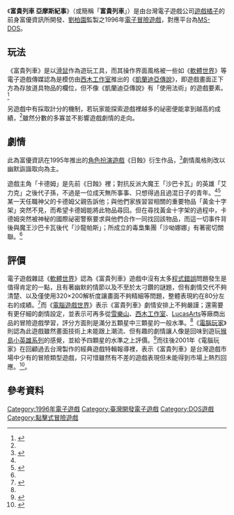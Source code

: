 {{NoteTA
| G1=Games
| 1=zh-hans:软体世界; zh-hant:軟體世界;
| 2=zh-hans:富优资讯; zh-hant:富優資訊;
}}
{{Infobox VG
| title       = 富貴列車 亞摩斯紀事
| image       = 富貴列車(電子遊戲).jpg
| caption     = 廣告圖片
| genre       = [[冒險遊戲|冒險]]
| platforms   = [[MS-DOS|MS-DOS]]
| developer   = 富優資訊
| publisher   = {{vgrelease|TW|富峰群}}
| modes       = [[單人遊戲|單人]]
| released    = {{vgrelease|TW|1996年10月10日}}
| director    = [[劉柏園|劉柏園]]
| producer    = 張功明
| designer    = 張功明
| programmer  = 張振嘉、胡榮輝
| composer    = 吳家文
| artist      = 張功明
}}

《'''富貴列車 亞摩斯紀事'''》（或簡稱「'''富貴列車'''」）是由台灣電子遊戲公司[[遊戲橘子|遊戲橘子]]的前身富優資訊所開發、[[劉柏園|劉柏園]]監製之1996年[[冒險遊戲|電子冒險遊戲]]，對應平台為[[MS-DOS|MS-DOS]]。

== 玩法 ==
《富貴列車》是以[[滑鼠|滑鼠]]作為遊玩工具，而其操作界面風格被一些如《[[軟體世界|軟體世界]]》等電子遊戲傳媒認為是模仿由[[西木工作室|西木工作室]]推出的《[[凱蘭迪亞傳說|凱蘭迪亞傳說]]》，即遊戲畫面正下方為存放道具物品的欄位，但不像《凱蘭迪亞傳說》有「使用法術」的遊戲要素。<ref name="SoftWorld">{{cite journal |title=富貴列車：亞摩斯紀事 |journal=[[軟體世界|軟體世界]] |volume=92期  |pages=196頁 |publisher=軟體世界雜誌社 |author=BOOMERANG |location=台灣 |accessdate=2015年7月18日 |date=1996年11月}}</ref>

另遊戲中有採取計分的機制，若玩家能探索遊戲裡越多的祕密便能拿到越高的成績，<ref name="SoftWorld"/>雖然分數的多寡並不影響遊戲劇情的走向。

== 劇情 ==
此為富優資訊在1995年推出的[[角色扮演遊戲|角色扮演遊戲]]《日蝕》衍生作品，<ref name="PCGamer">{{cite journal |title=「日蝕」的超爆笑外傳：富貴列車 |journal=[[電腦玩家|電腦玩家]] |volume=64期 |pages=194頁 |publisher=電腦玩家雜誌社 |author=張世松 |location=台灣 |accessdate=2015年7月18日 |date=1996年11月}}</ref>劇情風格則改以幽默詼諧取向為主。

遊戲主角「卡德姆」是先前《日蝕》裡；對抗反派大魔王「沙巴卡瓦」的英雄「艾力克」之後代子孫，不過是一位成天無所事事、只想得過且過混日子的青年。<ref name="PCGamer"/><ref name="CGW">{{cite journal |title=誰說江山美人難以兼具！富貴列車 |journal=[[電腦遊戲世界|電腦遊戲世界]] |volume=148期 |pages=247頁 |publisher=電腦遊戲攻略雜誌社 |author=賢者 |location=台灣 |accessdate=2015年7月18日 |date=1996年11月}}</ref>某一天任職神父的卡德姆父親告訴他；與他們家族習習相關的重要物品「黃金十字架」突然不見，而希望卡德姆能將此物品尋回。但在尋找黃金十字架的過程中，卡德姆突然被神秘的國際祕密警察要求與他們合作一同找回該物品，而這一切事件背後與魔王沙巴卡瓦後代「沙龍帕斯」；所成立的毒梟集團「沙呦娜娜」有著密切關聯。<ref name="CGW"/>

== 評價 ==
電子遊戲雜誌《[[軟體世界|軟體世界]]》認為《富貴列車》遊戲中沒有太多[[程式錯誤|程式錯誤]]問題發生是值得肯定的一點，且有著幽默的情節以及不至於太刁鑽的謎題，但有劇情交代不夠清楚、以及僅使用320×200解析度讓畫面不夠精細等問題，整體表現約在80分左右的成績。<ref>{{cite journal |title=富貴列車：亞摩斯紀事 |journal=[[軟體世界|軟體世界]] |volume=92期  |pages=197頁 |publisher=軟體世界雜誌社 |author=BOOMERANG |location=台灣 |accessdate=2015年7月18日 |date=1996年11月}}</ref>而《[[電腦遊戲世界|電腦遊戲世界]]》表示《富貴列車》劇情安排上不夠嚴謹；還需要有更仔細的劇情設定，並表示可再多從[[雪樂山|雪樂山]]、[[西木工作室|西木工作室]]、[[LucasArts|LucasArts]]等廠商出品的冒險遊戲學習，評分方面則是滿分五顆星中三顆星的一般水準。<ref name="CGW"/>《[[電腦玩家|電腦玩家]]》則認為此遊戲雖然畫面技術上未能跟上潮流、但有趣的劇情讓人像是回味到遊玩[[猴島小英雄系列|猴島小英雄系列]]的感覺，並給予四顆星的水準之上評價。<ref>{{cite journal |title=「日蝕」的超爆笑外傳：富貴列車 |journal=[[電腦玩家|電腦玩家]] |volume=64期 |pages=195頁 |publisher=電腦玩家雜誌社 |author=張世松 |location=台灣 |accessdate=2015年7月18日 |date=1996年11月}}</ref>而往後2001年《電腦玩家》在回顧過去台灣製作的經典遊戲特輯報導裡，表示《富貴列車》是台灣遊戲市場中少有的冒險類型遊戲，只可惜雖然有不差的遊戲表現但未能得到市場上熱烈回應。<ref>{{cite journal |title=十大國產經典 |journal=[[電腦玩家|電腦玩家]] |volume=121期 |pages=132頁 |publisher=電腦玩家雜誌社 |location=台灣 |accessdate=2015年7月18日 |date=2001年8月}}</ref>。

== 參考資料 ==
{{reflist}}

[[Category:1996年電子遊戲|Category:1996年電子遊戲]]
[[Category:臺灣開發電子遊戲|Category:臺灣開發電子遊戲]]
[[Category:DOS遊戲|Category:DOS遊戲]]
[[Category:點擊式冒險遊戲|Category:點擊式冒險遊戲]]